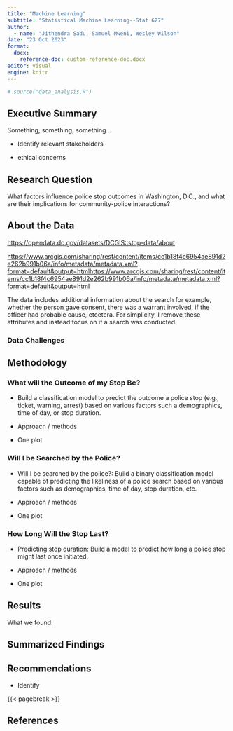 ```yaml
---
title: "Machine Learning"
subtitle: "Statistical Machine Learning--Stat 627"
author:
  - name: "Jithendra Sadu, Samuel Mweni, Wesley Wilson"
date: "23 Oct 2023"
format: 
  docx:
    reference-doc: custom-reference-doc.docx
editor: visual
engine: knitr
---
```


```r
# source("data_analysis.R")
```

## Executive Summary

Something, something, something...

-   Identify relevant stakeholders

-   ethical concerns

## Research Question

What factors influence police stop outcomes in Washington, D.C., and what are their implications for community-police interactions?

## About the Data

<https://opendata.dc.gov/datasets/DCGIS::stop-data/about>

[https://www.arcgis.com/sharing/rest/content/items/cc1b18f4c6954ae891d2e262b991b06a/info/metadata/metadata.xml?format=default&output=htmlhttps://www.arcgis.com/sharing/rest/content/items/cc1b18f4c6954ae891d2e262b991b06a/info/metadata/metadata.xml?format=default&output=html](https://www.arcgis.com/sharing/rest/content/items/cc1b18f4c6954ae891d2e262b991b06a/info/metadata/metadata.xml?format=default&output=html)

The data includes additional information about the search for example, whether the person gave consent, there was a warrant involved, if the officer had probable cause, etcetera. For simplicity, I remove these attributes and instead focus on if a search was conducted.

### Data Challenges 

## Methodology

### What will the Outcome of my Stop Be?  

-   Build a classification model to predict the outcome a police stop (e.g., ticket, warning, arrest) based on various factors such a demographics, time of day, or stop duration.

-   Approach / methods

-   One plot

### Will I be Searched by the Police? 

-   Will I be searched by the police?: Build a binary classification model capable of predicting the likeliness of a police search based on various factors such as demographics, time of day, stop duration, etc.

-   Approach / methods

-   One plot

### How Long Will the Stop Last? 

-   Predicting stop duration: Build a model to predict how long a police stop might last once initiated.

-   Approach / methods

-   One plot

## Results

What we found.

## Summarized Findings

## Recommendations

-   Identify

{{< pagebreak >}}

## References

::: {#refs}
:::
